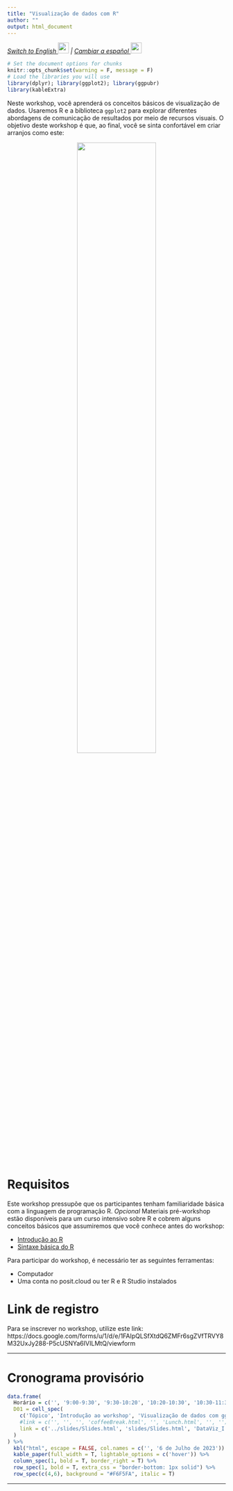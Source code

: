 ```yaml
---
title: "Visualização de dados com R"
author: ""
output: html_document
---
```


<em>
[Switch to English ![](img/flag_us.gif){width="25"}](https://www.spablo-temporal.network/DataViz-workshop/) | [Cambiar a español  ![](img/flag_mx.gif){width="25"}](https://www.spablo-temporal.network/DataViz-workshop/ES/index.html)
</em>

```r
# Set the document options for chunks
knitr::opts_chunk$set(warning = F, message = F)
# Load the libraries you will use
library(dplyr); library(ggplot2); library(ggpubr)
library(kableExtra)
```

Neste workshop, você aprenderá os conceitos básicos de visualização de dados. Usaremos R e a biblioteca `ggplot2` para explorar diferentes abordagens de comunicação de resultados por meio de recursos visuais. O objetivo deste workshop é que, ao final, você se sinta confortável em criar arranjos como este:

<center>
![](img/0_figArrangement.png){width="60%"}
</center>

# Requisitos

Este workshop pressupõe que os participantes tenham familiaridade básica com a linguagem de programação R. *Opcional* Materiais pré-workshop estão disponíveis para um curso intensivo sobre R e cobrem alguns conceitos básicos que assumiremos que você conhece antes do workshop:

-   [Introdução ao R](0a_Intro_RstudioMarkdown.html)
-   [Sintaxe básica do R](0b_RandTidyverse.html)

Para participar do workshop, é necessário ter as seguintes ferramentas:

-   Computador
-   Uma conta no posit.cloud ou ter R e R Studio instalados

# Link de registro

Para se inscrever no workshop, utilize este link: https://docs.google.com/forms/u/1/d/e/1FAIpQLSfXtdQ6ZMFr6sgZVfTRVY8M32UxJy288-P5cUSNYa6IVILMtQ/viewform

------------

# Cronograma provisório

```r
data.frame(
  Horário = c('', '9:00-9:30', '9:30-10:20', '10:20-10:30', '10:30-11:30', '11:30-12:15', '12:15-13:00', '13:00-14:00'),
  D01 = cell_spec(
    c('Tópico', 'Introdução ao workshop', 'Visualização de dados com ggplot', 'Intervalo', 'Customização adicional', 'Almoço', 'Arranjos de figuras', 'Além da visualização estática'), 'html',
    #link = c('', '', '', 'coffeeBreak.html', '', 'Lunch.html', '', '')
    link = c('../slides/Slides.html', 'slides/Slides.html', 'DataViz_I.html', 'coffeeBreak.html', 'DataViz_II.html', 'Lunch.html', 'DataViz_III.html', 'DataViz_IV.html')
  )
) %>%
  kbl("html", escape = FALSE, col.names = c('', '6 de Julho de 2023')) %>%
  kable_paper(full_width = T, lightable_options = c('hover')) %>%
  column_spec(1, bold = T, border_right = T) %>%
  row_spec(1, bold = T, extra_css = "border-bottom: 1px solid") %>%
  row_spec(c(4,6), background = "#F6F5FA", italic = T)

```

----